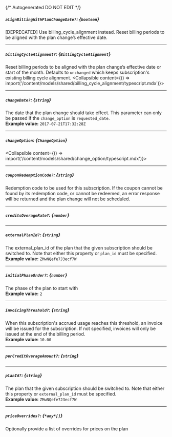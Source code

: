{/* Autogenerated DO NOT EDIT  */}

##### `alignBillingWithPlanChangeDate?`: *{`boolean`}*
[DEPRECATED] Use billing_cycle_alignment instead. Reset billing periods to be aligned with the plan change’s effective date.

---
##### `billingCycleAlignment?`: *{`BillingCycleAlignment`}*
Reset billing periods to be aligned with the plan change’s effective date or start of the month. Defaults to `unchanged` which keeps subscription's existing billing cycle alignment.
<Collapsible content={() => import('/content/models/shared/billing_cycle_alignment/typescript.mdx')}>
</Collapsible>

---
##### `changeDate?`: *{`string`}*
The date that the plan change should take effect. This parameter can only be passed if the `change_option` is `requested_date`.
<br/>
**Example value:** `2017-07-21T17:32:28Z`

---
##### `changeOption`: *{`ChangeOption`}*
<Collapsible content={() => import('/content/models/shared/change_option/typescript.mdx')}>
</Collapsible>

---
##### `couponRedemptionCode?`: *{`string`}*
Redemption code to be used for this subscription. If the coupon cannot be found by its redemption code, or cannot be redeemed, an error response will be returned and the plan change will not be scheduled.

---
##### `creditsOverageRate?`: *{`number`}*

---
##### `externalPlanId?`: *{`string`}*
The external_plan_id of the plan that the given subscription should be switched to. Note that either this property or `plan_id` must be specified.
<br/>
**Example value:** `ZMwNQefe7J3ecf7W`

---
##### `initialPhaseOrder?`: *{`number`}*
The phase of the plan to start with
<br/>
**Example value:** `2`

---
##### `invoicingThreshold?`: *{`string`}*
When this subscription's accrued usage reaches this threshold, an invoice will be issued for the subscription. If not specified, invoices will only be issued at the end of the billing period.
<br/>
**Example value:** `10.00`

---
##### `perCreditOverageAmount?`: *{`string`}*

---
##### `planId?`: *{`string`}*
The plan that the given subscription should be switched to. Note that either this property or `external_plan_id` must be specified.
<br/>
**Example value:** `ZMwNQefe7J3ecf7W`

---
##### `priceOverrides?`: *{`*any*[]`}*
Optionally provide a list of overrides for prices on the plan

